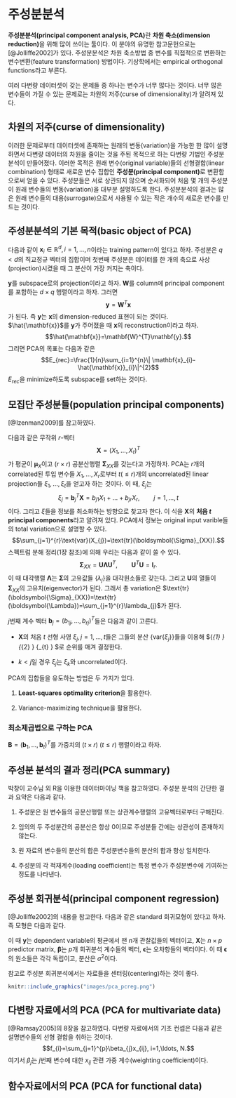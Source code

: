 # 주성분분석 {#PCA}

**주성분분석(principal component analysis, PCA)**란 **차원 축소(dimension reduction)**을 위해 많이 쓰이는 툴이다. 이 분야의 유명한 참고문헌으로는 [@Jolliffe2002]가 있다. 주성분분석은 차원 축소방법 중 변수를 직접적으로 변환하는 변수변환(feature transformation) 방법이다. 기상학에서는 empirical orthogonal functions라고 부른다.

여러 다변량 데이터셋이 갖는 문제들 중 하나는 변수가 너무 많다는 것이다. 너무 많은 변수들이 가질 수 있는 문제로는 차원의 저주(curse of dimensionality)가 알려져 있다.

## 차원의 저주(curse of dimensionality)

이러한 문제로부터 데이터셋에 존재하는 원래의 변동(variation)을 가능한 한 많이 설명하면서 다변량 데이터의 차원을 줄이는 것을 주된 목적으로 하는 다변량 기법인 주성분분석이 만들어졌다. 이러한 목적은 원래 변수(original variable)들의 선형결합(linear combination) 형태로 새로운 변수 집합인 **주성분(principal component)**로 변환함으로써 얻을 수 있다. 주성분들은 서로 상관되지 않으며 순서화되어 처음 몇 개의 주성분이 원래 변수들의 변동(variation)을 대부분 설명하도록 한다. 주성분분석의 결과는 많은 원래 변수들의 대용(surrogate)으로서 사용될 수 있는 작은 개수의 새로운 변수를 만드는 것이다.

## 주성분분석의 기본 목적(basic object of PCA)

다음과 같이 $\mathbf{x}_{i}\in\mathbb{R}^{d}, i=1,\ldots, n$이라는 training pattern이 있다고 하자. 주성분은 $q <d$의 직교정규 벡터의 집합이며 첫번째 주성분은 데이터를 한 개의 축으로 사상(projection)시켰을 때 그 분산이 가장 커지는 축이다.

$\mathbf{y}$를 subspace로의 projection이라고 하자. $\mathbf{W}$를 column에 principal component를 포함하는 $d\times q$ 행렬이라고 하자. 그러면
$$\mathbf{y}=\mathbf{W}^{T}\mathbf{x}$$
가 된다. 즉 $\mathbf{y}$는 $\mathbf{x}$의 dimension-reduced 표현이 되는 것이다. $\hat{\mathbf{x}}$를 $\mathbf{y}$가 주어졌을 때 $\mathbf{x}$의 reconstruction이라고 하자.
$$\hat{\mathbf{x}}=\mathbf{W}^{T}\mathbf{y}.$$
그리면 PCA의 목표는 다음과 같은
$$E_{rec}=\frac{1}{n}\sum_{i=1}^{n}\| \mathbf{x}_{i}-\hat{\mathbf{x}}_{i}\|^{2}$$
$E_{rec}$을 minimize하도록 subspace를 set하는 것이다.

## 모집단 주성분들(population principal components)

[@Izenman2009]를 참고하였다.

다음과 같은 무작위 $r$-벡터
$$\mathbf{X}=(X_{1},\ldots, X_{t})^{T}$$
가 평균이 $\boldsymbol{\mu}_{X}$이고 $(r\times r)$ 공분산행렬 $\boldsymbol{\Sigma}_{XX}$를 갖는다고 가정하자. PCA는 $r$개의 correlated된 투입 변수들 $X_{1},\ldots, X_{r}$로부터 $t (\leq r)$개의 uncorrelated된 linear projection들 $\xi_{1},\ldots ,\xi_{t}$을 얻고자 하는 것이다. 이 때, $\xi_{j}$는
$$\xi_{j}=\mathbf{b}_{j}^{T}\mathbf{X}=b_{j1}X_{1}+\ldots + b_{jr}X_{r},\qquad{j=1,\ldots , t}$$
이다. 그리고 $\xi$들을 정보를 최소화하는 방향으로 찾고자 한다. 이 식을 $\mathbf{X}$의 **처음 $t$ principal components**라고 알려져 있다. PCA에서 정보는 original input varible들의 total variation으로 설명할 수 있다.
$$\sum_{j=1}^{r}\text{var}(X_{j})=\text{tr}(\boldsymbol{\Sigma}_{XX}).$$
스펙트럼 분해 정리(1장 참조)에 의해 우리는 다음과 같이 쓸 수 있다.
$$\boldsymbol{\Sigma}_{XX}=\mathbf{U}\boldsymbol{\Lambda}\mathbf{U}^{T}, \qquad{\mathbf{U}^{T}\mathbf{U}=\mathbf{I}_{r}.}$$
이 때 대각행렬 $\boldsymbol{\Lambda}$는 $\boldsymbol{\Sigma}$의 고유값들 $\{\lambda_{j}\}$을 대각원소들로 갖는다. 그리고 $\mathbf{U}$의 열들이 $\boldsymbol{\Sigma}_{XX}$의 고유치(eigenvector)가 된다. 그래서 총 variation은 $\text{tr}(\boldsymbol{\Sigma}_{XX})=\text{tr}(\boldsymbol{\Lambda})=\sum_{j=1}^{r}\lambda_{j}$가 된다.

$j$번째 계수 벡터 $\mathbf{b}_{j}=(b_{1j},\ldots, b_{rj})^{T}$들은 다음과 같이 고른다.

- $\mathbf{X}$의 처음 $t$ 선형 사영 $\xi_{j}, j=1,\ldots, t$들은 그들의 분산 $\{ \text{var}\{\xi_{j} \} \}$들을 이용해 $\text{var}\{\xi_{1} \} \geq \text{var}\{\xi_{2} \} \ldots \geq \text{var}\{\xi_{t} \} $로 순위를 매겨 결정한다.

- $k<j$일 경우 $\xi_{j}$는 $\xi_{k}$와 uncorrelated이다.

PCA의 집합들을 유도하는 방법은 두 가지가 있다.

1. **Least-squares optimality criterion**을 활용한다.

2. Variance-maximizing technique을 활용한다.

### 최소제곱법으로 구하는 PCA

$\mathbf{B}=(\mathbf{b}_{1},\ldots, \mathbf{b}_{t})^{T}$를 가중치의 $(t\times r)$ $(t\leq r)$ 행렬이라고 하자.

## 주성분 분석의 결과 정리(PCA summary)

박창이 교수님 외 R을 이용한 데이터마이닝 책을 참고하였다. 주성분 분석의 간단한 결과 요약은 다음과 같다.

1. 주성분은 원 변수들의 공분산행렬 또는 상관계수행렬의 고유벡터로부터 구해진다.

2. 임의의 두 주성분간의 공분산은 항상 0이므로 주성분들 간에는 상관성이 존재하지 않는다.

3. 원 자료의 변수들의 분산의 합은 주성분변수들의 분산의 합과 항상 일치한다.

4. 주성분의 각 적재계수(loading coefficient)는 특정 변수가 주성분변수에 기여하는 정도를 나타낸다.

## 주성분 회귀분석(principal component regression)

[@Jolliffe2002]의 내용을 참고한다. 다음과 같은 standard 회귀모형이 있다고 하자. 즉 모형은 다음과 같다.

\begin{equation}
\mathbf{y}=\mathbf{X}\boldsymbol{\beta}+\boldsymbol{\epsilon}
(\#eq:PCreg01)
\end{equation}

이 때 $\mathbf{y}$는 dependent variable의 평균에서 잰 $n$개 관찰값들의 벡터이고, $\mathbf{X}$는 $n\times p$ predictor matrix, $\boldsymbol{\beta}$는 $p$개 회귀분석 계수들의 벡터, $\boldsymbol{\epsilon}$는 오차항들의 벡터이다. 이 때 $\boldsymbol{\epsilon}$의 원소들은 각각 독립이고, 분산은 $\sigma^{2}$이다.

참고로 주성분 회귀분석에서는 자료들을 센터링(centering)하는 것이 좋다.

```r
knitr::include_graphics("images/pca_pcreg.png")
```

## 다변량 자료에서의 PCA (PCA for multivariate data)

[@Ramsay2005]의 8장을 참고하였다. 다변량 자료에서의 기초 컨셉은 다음과 같은 설명변수들의 선형 결합을 취하는 것이다.
$$f_{i}=\sum_{j=1}^{p}\beta_{j}x_{ij}, i=1,\ldots, N.$$
여기서 $\beta_{j}$는 $j$번째 변수에 대한 $x_{ij}$ 관련 가중 계수(weighting coefficient)이다.

## 함수자료에서의 PCA (PCA for functional data)

